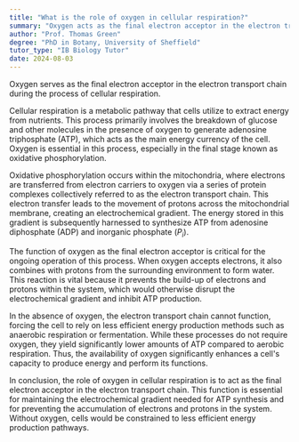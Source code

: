 ```yaml
---
title: "What is the role of oxygen in cellular respiration?"
summary: "Oxygen acts as the final electron acceptor in the electron transport chain during cellular respiration."
author: "Prof. Thomas Green"
degree: "PhD in Botany, University of Sheffield"
tutor_type: "IB Biology Tutor"
date: 2024-08-03
---
```


Oxygen serves as the final electron acceptor in the electron transport chain during the process of cellular respiration.

Cellular respiration is a metabolic pathway that cells utilize to extract energy from nutrients. This process primarily involves the breakdown of glucose and other molecules in the presence of oxygen to generate adenosine triphosphate (ATP), which acts as the main energy currency of the cell. Oxygen is essential in this process, especially in the final stage known as oxidative phosphorylation.

Oxidative phosphorylation occurs within the mitochondria, where electrons are transferred from electron carriers to oxygen via a series of protein complexes collectively referred to as the electron transport chain. This electron transfer leads to the movement of protons across the mitochondrial membrane, creating an electrochemical gradient. The energy stored in this gradient is subsequently harnessed to synthesize ATP from adenosine diphosphate (ADP) and inorganic phosphate ($P_i$).

The function of oxygen as the final electron acceptor is critical for the ongoing operation of this process. When oxygen accepts electrons, it also combines with protons from the surrounding environment to form water. This reaction is vital because it prevents the build-up of electrons and protons within the system, which would otherwise disrupt the electrochemical gradient and inhibit ATP production.

In the absence of oxygen, the electron transport chain cannot function, forcing the cell to rely on less efficient energy production methods such as anaerobic respiration or fermentation. While these processes do not require oxygen, they yield significantly lower amounts of ATP compared to aerobic respiration. Thus, the availability of oxygen significantly enhances a cell's capacity to produce energy and perform its functions.

In conclusion, the role of oxygen in cellular respiration is to act as the final electron acceptor in the electron transport chain. This function is essential for maintaining the electrochemical gradient needed for ATP synthesis and for preventing the accumulation of electrons and protons in the system. Without oxygen, cells would be constrained to less efficient energy production pathways.
    